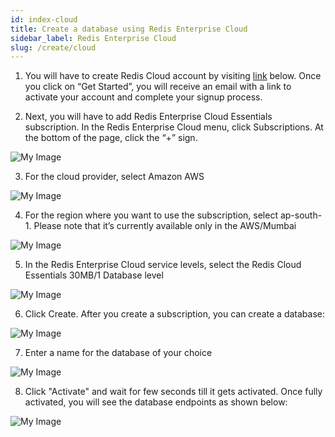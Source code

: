 ```yaml
---
id: index-cloud
title: Create a database using Redis Enterprise Cloud
sidebar_label: Redis Enterprise Cloud
slug: /create/cloud
---
```



1. You will have to create Redis Cloud account by visiting [link](https://redislabs.com/try-redis-modules-for-free) below. Once you click on “Get Started”, you will receive an email with a link to activate your account and complete your signup process.



2.  Next, you will have to add  Redis Enterprise Cloud Essentials subscription. In the Redis Enterprise Cloud menu, click Subscriptions. At the bottom of the page, click the “+” sign.

![My Image](images/subscription.png)




3. For the cloud provider, select Amazon AWS

![My Image](images/aws.png)


4. For the region where you want to use the subscription, select ap-south-1. Please note that it’s currently available only in the AWS/Mumbai 

![My Image](images/region.png)


5. In the Redis Enterprise Cloud service levels, select the Redis Cloud Essentials 30MB/1 Database level

![My Image](images/plan.png)

6. Click Create. After you create a subscription, you can create a database:

![My Image](images/createdatabase.png)

7.  Enter a name for the database of your choice

![My Image](images/choosemodule.png)

8. Click "Activate" and wait for few seconds till it gets activated. Once fully activated, you will see the database endpoints as shown below:

![My Image](images/activate.png)


